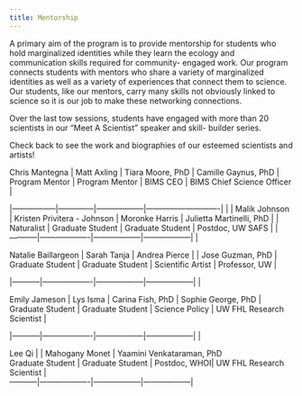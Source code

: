 ```yaml
---
title: Mentorship
---
```


A primary aim of the program is to provide mentorship for students who hold marginalized identities while they learn the ecology and communication skills required for community- engaged work. Our program connects students with mentors who share a variety of marginalized identities as well as a variety of experiences that connect them to science. Our students, like our mentors, carry many skills not obviously linked to science so it is our job to make these networking connections.  

Over the last tow sessions, students have engaged with more than 20 scientists in our "Meet A Scientist" speaker and skill- builder series. 

Check back to see the work and biographies of our esteemed scientists and artists!

| Chris Mantegna  | Matt Axling  | Tiara Moore, PhD | Camille Gaynus, PhD |
| Program Mentor  | Program Mentor | BIMS CEO         | BIMS Chief Science Officer |
|-----------------|--------------|------------------|----------------------------|
|
| Malik Johnson  | Kristen Privitera - Johnson | Moronke Harris | Julietta Martinelli, PhD |
| Naturalist | Graduate Student | Graduate Student | Postdoc, UW SAFS |
|-----------|-------------------|------------------|------------------|
|

| Natalie Baillargeon | Sarah Tanja | Andrea Pierce | | Jose Guzman, PhD |
| Graduate Student | Graduate Student | Scientific Artist | Professor, UW |
|-----------|-------------------|------------------|------------------|
| 

| Emily Jameson | Lys Isma | Carina Fish, PhD | Sophie George, PhD |
| Graduate Student | Graduate Student | Science Policy | UW FHL Research Scientist |
|-----------|-------------------|------------------|------------------|
| 

| Lee Qi |  | Mahogany Monet | Yaamini Venkataraman, PhD
| Graduate Student | Graduate Student | Postdoc, WHOI| UW FHL Research Scientist |
| -----------|-------------------|------------------|------------------|
|


